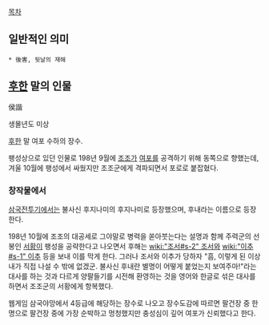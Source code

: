 [[목차]]
== 일반적인 의미 ==
 * 後害, 뒷날의 재해

== [[후한]] 말의 인물 ==
侯諧

생몰년도 미상

[[후한]] 말 여포 수하의 장수.

팽성상으로 있던 인물로 198년 9월에 [[조조]]가 [[여포]]를 공격하기 위해 동쪽으로 향했는데, 겨울 10월에 팽성에서 싸웠지만 조조군에게 격파되면서 포로로 붙잡혔다.

=== 창작물에서 ===
[[삼국전투기]]에서는 불사신 후지나미의 후지나미로 등장했으며, 후내라는 이름으로 등장한다.

198년 10월에 조조의 대공세로 그야말로 병력을 쏟아붓는다는 설명과 함께 주력군의 선봉인 [[서황]]이 팽성을 공략한다고 나오면서 후해는 [[wiki:"조서#s-2" 조서]]와 [[wiki:"이추#s-1" 이추]] 등을 보내 이를 막게 한다. 그러나 조서와 이추가 당하자 "흠, 이렇게 된 이상 내가 직접 나설 수 밖에 없겠군. 불사신 후내란 별명이 어떻게 붙었는지 보여주마!"라는 대사를 하는 것과 다르게 양팔들기를 시전해 환영하는 것을 영어와 한글로 섞은 대사를 하면서 조조군의 서황에게 항복했다.

웹게임 삼국야망에서 4등급에 해당하는 장수로 나오고 장수도감에 따르면 팔건장 중 한 명으로 팔건장 중에 가장 순박하고 멍청했지만 충성심이 깊어 여포가 신뢰했다고 한다.
